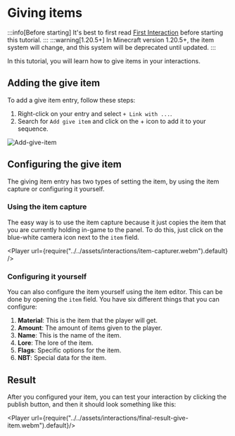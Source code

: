
# Giving items

:::info[Before starting]
It's best to first read [First Interaction](./index.mdx) before starting this tutorial.
:::
:::warning[1.20.5+]
In Minecraft version 1.20.5+, the item system will change, and this system will be deprecated until updated.
:::

In this tutorial, you will learn how to give items in your interactions.

## Adding the give item

To add a give item entry, follow these steps:

1. Right-click on your entry and select `+ Link with ...`.
2. Search for `Add give item` and click on the + icon to add it to your sequence.

![Add-give-item](../../assets/interactions/add-give-item.png)

## Configuring the give item

The giving item entry has two types of setting the item, by using the item capture or configuring it yourself.

### Using the item capture

The easy way is to use the item capture because it just copies the item that you are currently holding in-game to the panel. To do this, just click on the blue-white camera icon next to the `item` field.

<Player url={require("../../assets/interactions/item-capturer.webm").default} />

### Configuring it yourself

You can also configure the item yourself using the item editor. This can be done by opening the `item` field. You have six different things that you can configure:

1. **Material**: This is the item that the player will get.
2. **Amount**: The amount of items given to the player.
3. **Name**: This is the name of the item.
4. **Lore**: The lore of the item.
5. **Flags**: Specific options for the item.
6. **NBT**: Special data for the item.

## Result

After you configured your item, you can test your interaction by clicking the publish button, and then it should look something like this:

<Player url={require("../../assets/interactions/final-result-give-item.webm").default}/>
